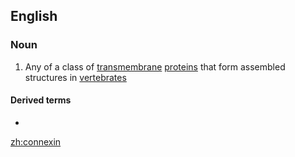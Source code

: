 ==English==
{{wikipedia}}

===Noun===
{{en-noun}}

# {{label|en|protein}} Any of a class of [[transmembrane]] [[protein]]s that form assembled structures in [[vertebrate]]s

====Derived terms====
* {{l|en|connexosome}}

[[zh:connexin]]